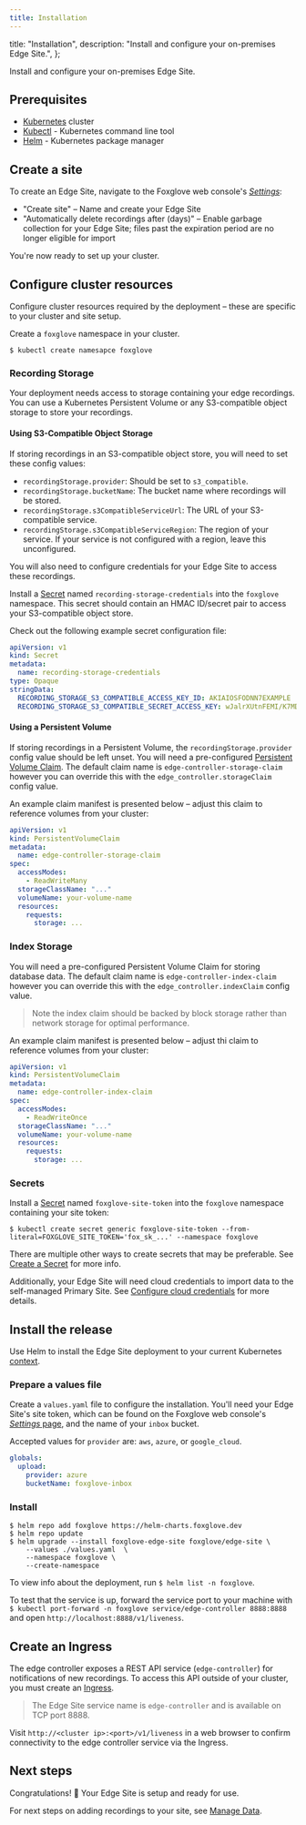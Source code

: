 ```yaml
---
title: Installation
---
```


  title: "Installation",
  description: "Install and configure your on-premises Edge Site.",
};

Install and configure your on-premises Edge Site.

## Prerequisites

- [Kubernetes](https://kubernetes.io/) cluster
- [Kubectl](https://kubernetes.io/docs/tasks/tools/) - Kubernetes command line tool
- [Helm](https://helm.sh/) - Kubernetes package manager

## Create a site

To create an Edge Site, navigate to the Foxglove web console's [_Settings_](https://console.foxglove.dev/settings/sites):

- "Create site" – Name and create your Edge Site
- "Automatically delete recordings after (days)" – Enable garbage collection for your Edge Site; files past the expiration period are no longer eligible for import

You're now ready to set up your cluster.

## Configure cluster resources

Configure cluster resources required by the deployment – these are specific to your cluster and site setup.

Create a `foxglove` namespace in your cluster.

```shell
$ kubectl create namesapce foxglove
```

### Recording Storage

Your deployment needs access to storage containing your edge recordings. You can use a
Kubernetes Persistent Volume or any S3-compatible object storage to store your recordings.

#### Using S3-Compatible Object Storage

If storing recordings in an S3-compatible object store, you will need to set these config values:

- `recordingStorage.provider`: Should be set to `s3_compatible`.
- `recordingStorage.bucketName`: The bucket name where recordings will be stored.
- `recordingStorage.s3CompatibleServiceUrl`: The URL of your S3-compatible service.
- `recordingStorage.s3CompatibleServiceRegion`: The region of your service. If your service is not
  configured with a region, leave this unconfigured.

You will also need to configure credentials for your Edge Site to access these recordings.

Install a [Secret](https://kubernetes.io/docs/concepts/configuration/secret/) named
`recording-storage-credentials` into the `foxglove` namespace.
This secret should contain an HMAC ID/secret pair to access your S3-compatible object store.

Check out the following example secret configuration file:

```yaml
apiVersion: v1
kind: Secret
metadata:
  name: recording-storage-credentials
type: Opaque
stringData:
  RECORDING_STORAGE_S3_COMPATIBLE_ACCESS_KEY_ID: AKIAIOSFODNN7EXAMPLE
  RECORDING_STORAGE_S3_COMPATIBLE_SECRET_ACCESS_KEY: wJalrXUtnFEMI/K7MDENG/bPxRfiCYEXAMPLEKEY
```

#### Using a Persistent Volume

If storing recordings in a Persistent Volume, the `recordingStorage.provider` config value should
be left unset. You will need a pre-configured
[Persistent Volume Claim](https://kubernetes.io/docs/concepts/storage/persistent-volumes/).
The default claim name is `edge-controller-storage-claim` however you can override this with the
`edge_controller.storageClaim` config value.

An example claim manifest is presented below – adjust this claim to reference volumes from your cluster:

```yaml
apiVersion: v1
kind: PersistentVolumeClaim
metadata:
  name: edge-controller-storage-claim
spec:
  accessModes:
    - ReadWriteMany
  storageClassName: "..."
  volumeName: your-volume-name
  resources:
    requests:
      storage: ...
```

### Index Storage

You will need a pre-configured Persistent Volume Claim for storing database data.
The default claim name is `edge-controller-index-claim` however you can override this with the
`edge_controller.indexClaim` config value.

> Note the index claim should be backed by block storage rather than network storage for optimal performance.

An example claim manifest is presented below – adjust thi claim to reference volumes from your cluster:

```yaml
apiVersion: v1
kind: PersistentVolumeClaim
metadata:
  name: edge-controller-index-claim
spec:
  accessModes:
    - ReadWriteOnce
  storageClassName: "..."
  volumeName: your-volume-name
  resources:
    requests:
      storage: ...
```

### Secrets

Install a [Secret](https://kubernetes.io/docs/concepts/configuration/secret/) named
`foxglove-site-token` into the `foxglove` namespace containing your site token:

```shell
$ kubectl create secret generic foxglove-site-token --from-literal=FOXGLOVE_SITE_TOKEN='fox_sk_...' --namespace foxglove
```

There are multiple other ways to create secrets that may be preferable. See [Create a Secret](https://kubernetes.io/docs/tasks/configmap-secret/managing-secret-using-kubectl/#create-a-secret) for more info.

Additionally, your Edge Site will need cloud credentials to import data to the self-managed Primary Site. See [Configure cloud credentials](configure-cloud-credentials) for more details.

## Install the release

Use Helm to install the Edge Site deployment to your current Kubernetes [context](https://kubernetes.io/docs/concepts/configuration/organize-cluster-access-kubeconfig/#context).

### Prepare a values file

Create a `values.yaml` file to configure the installation. You'll need your Edge Site's site token, which can be found on the Foxglove web console's [_Settings_ page](https://console.foxglove.dev/settings/sites), and the name of your `inbox` bucket.

Accepted values for `provider` are: `aws`, `azure`, or `google_cloud`.

```yaml
globals:
  upload:
    provider: azure
    bucketName: foxglove-inbox
```

### Install

```shell
$ helm repo add foxglove https://helm-charts.foxglove.dev
$ helm repo update
$ helm upgrade --install foxglove-edge-site foxglove/edge-site \
    --values ./values.yaml  \
    --namespace foxglove \
    --create-namespace
```

To view info about the deployment, run `$ helm list -n foxglove`.

To test that the service is up, forward the service port to your machine with `$ kubectl port-forward -n foxglove service/edge-controller 8888:8888` and open `http://localhost:8888/v1/liveness`.

## Create an Ingress

The edge controller exposes a REST API service (`edge-controller`) for notifications of new
recordings. To access this API outside of your cluster, you must create an
[Ingress](https://kubernetes.io/docs/concepts/services-networking/ingress/).

> The Edge Site service name is `edge-controller` and is available on TCP port 8888.

Visit `http://<cluster ip>:<port>/v1/liveness` in a web browser to confirm connectivity to the edge controller service via the Ingress.

## Next steps

Congratulations! 🦊 Your Edge Site is setup and ready for use.

For next steps on adding recordings to your site, see [Manage Data](manage-data).
